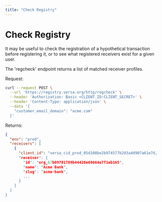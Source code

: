 ```yaml
---
title: "Check Registry"
---
```


# Check Registry

It may be useful to check the registration of a hypothetical transaction before registering it, or to see what registered receivers exist for a given user.

The 'regcheck' endpoint returns a list of matched receiver profiles.

Request:

```bash
curl --request POST \
  --url 'https://registry.versa.org/http/regcheck' \
  --header 'Authorization: Basic <CLIENT_ID:CLIENT_SECRET>' \
  --header 'Content-Type: application/json' \
  --data '{
    "customer_email_domain": "acme.com"
  }'
```

Returns:

```json
{
  "env": "prod",
  "receivers": [
    {
      "client_id": "versa_cid_prod_05d108be2b974577b203a4d907a61e7d,
      "receiver": {
        "id": "org_67b09701789b44428e69664e7f1eb165",
        "name": "Acme Bank",
        "slug": "acme-bank",
        ...
      }
    }
  ]
}
```
